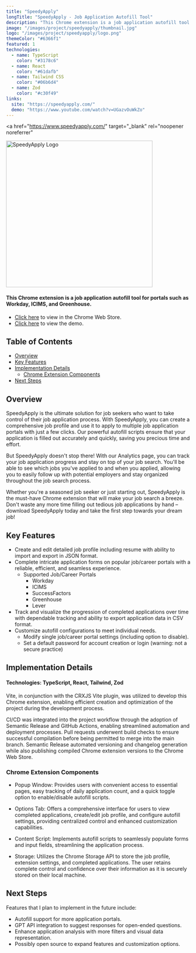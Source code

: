 ```yaml
---
title: "SpeedyApply"
longTitle: "SpeedyApply - Job Application Autofill Tool"
description: "This Chrome extension is a job application autofill tool for portals such as Workday, ICIMS, and Greenhouse."
image: "/images/project/speedyapply/thumbnail.jpg"
logo: "/images/project/speedyapply/logo.png"
themeColor: "#6366f1"
featured: 1
technologies:
  - name: TypeScript
    color: "#3178c6"
  - name: React
    color: "#61dafb"
  - name: Tailwind CSS
    color: "#06b6d4"
  - name: Zod
    color: "#c30f49"
links:
  site: "https://speedyapply.com/"
  demo: "https://www.youtube.com/watch?v=UGazvOuWkZo"
---
```


<a
  href="https://www.speedyapply.com/"
  target="\_blank"
  rel="noopener noreferrer"
>
  <img
    src="/images/project/speedyapply/logo.png"
    alt="SpeedyApply Logo"
    width="400rem"
    class="no-shadow"
  />
</a>

#### This Chrome extension is a job application autofill tool for portals such as Workday, ICIMS, and Greenhouse.

- [Click here](https://speedyapply.com/) to view in the Chrome Web Store.
- [Click here](https://www.youtube.com/watch?v=UGazvOuWkZo) to view the demo.

## Table of Contents

- [Overview](#overview)
- [Key Features](#key-features)
- [Implementation Details](#implementation-details)
  - [Chrome Extension Components](#chrome-extension-components)
- [Next Steps](#next-steps)

## Overview

SpeedyApply is the ultimate solution for job seekers who want to take control of their job application process. With SpeedyApply, you can create a comprehensive job profile and use it to apply to multiple job application portals with just a few clicks. Our powerful autofill scripts ensure that your application is filled out accurately and quickly, saving you precious time and effort.

But SpeedyApply doesn't stop there! With our Analytics page, you can track your job application progress and stay on top of your job search. You'll be able to see which jobs you've applied to and when you applied, allowing you to easily follow up with potential employers and stay organized throughout the job search process.

Whether you're a seasoned job seeker or just starting out, SpeedyApply is the must-have Chrome extension that will make your job search a breeze. Don't waste any more time filling out tedious job applications by hand – download SpeedyApply today and take the first step towards your dream job!

## Key Features

- Create and edit detailed job profile including resume with ability to import and export in JSON format.
- Complete intricate application forms on popular job/career portals with a reliable, efficient, and seamless experience.
  - Supported Job/Career Portals
    - Workday
    - ICIMS
    - SuccessFactors
    - Greenhouse
    - Lever
- Track and visualize the progression of completed applications over time with dependable tracking and ability to export application data in CSV format.
- Customize autofill configurations to meet individual needs.
  - Modify single job/career portal settings (including option to disable).
  - Set a default password for account creation or login (warning: not a secure practice)

## Implementation Details

#### Technologies: TypeScript, React, Tailwind, Zod

Vite, in conjunction with the CRXJS Vite plugin, was utilized to develop this Chrome extension, enabling efficient creation and optimization of the project during the development process.

CI/CD was integrated into the project workflow through the adoption of Semantic Release and GitHub Actions, enabling streamlined automation and deployment processes. Pull requests underwent build checks to ensure successful compilation before being permitted to merge into the main branch. Semantic Release automated versioning and changelog generation while also publishing compiled Chrome extension versions to the Chrome Web Store.

### Chrome Extension Components

- Popup Window: Provides users with convenient access to essential pages, easy tracking of daily application count, and a quick toggle option to enable/disable autofill scripts.

- Options Tab: Offers a comprehensive interface for users to view completed applications, create/edit job profile, and configure autofill settings, providing centralized control and enhanced customization capabilities.

- Content Script: Implements autofill scripts to seamlessly populate forms and input fields, streamlining the application process.

- Storage: Utilizes the Chrome Storage API to store the job profile, extension settings, and completed applications.
  The user retains complete control and confidence over their information as it is securely stored on their local machine.

## Next Steps

Features that I plan to implement in the future include:

- Autofill support for more application portals.
- GPT API integration to suggest responses for open-ended questions.
- Enhance application analysis with more filters and visual data representation.
- Possibly open source to expand features and customization options.
